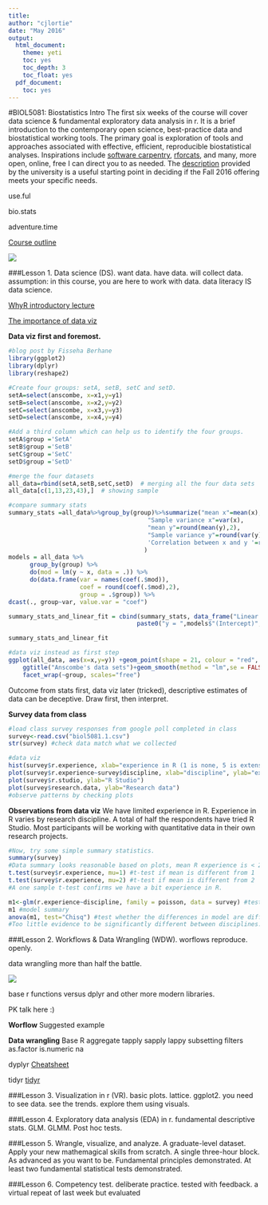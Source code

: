 ```yaml
---
title:
author: "cjlortie"
date: "May 2016"
output:
  html_document:
    theme: yeti
    toc: yes
    toc_depth: 3
    toc_float: yes
  pdf_document:
    toc: yes
---
```

#BIOL5081: Biostatistics Intro
The first six weeks of the course will cover data science & fundamental exploratory data analysis in r.  It is a brief introduction to the contemporary open science, best-practice data and biostatistical working tools. The primary goal is exploration of tools and approaches associated with effective, efficient, reproducible biostatistical analyses. Inspirations include [software carpentry](http://software-carpentry.org), [rforcats](http://rforcats.net), and many, more open, online, free I can direct you to as needed. The [description](http://biology.gradstudies.yorku.ca/courses/biol-5081/) provided by the university is a useful starting point in deciding if the Fall 2016 offering meets your specific needs.

use.ful

bio.stats

adventure.time


[Course outline](https://github.com/cjlortie/r.stats/blob/gh-pages/BIOL5081-Fall2016.pdf)


![](./stats.JPG)

###Lesson 1. Data science (DS).
want data. have data. will collect data.
assumption: in this course, you are here to work with data.
data literacy IS data science.


[WhyR introductory lecture](http://www.slideshare.net/cjlortie/whyr)

[The importance of data viz](http://datascienceplus.com/the-importance-of-data-visualization/)

<b>Data viz first and foremost.</b>
```r
#blog post by Fisseha Berhane
library(ggplot2)
library(dplyr)
library(reshape2)

#Create four groups: setA, setB, setC and setD.
setA=select(anscombe, x=x1,y=y1)
setB=select(anscombe, x=x2,y=y2)
setC=select(anscombe, x=x3,y=y3)
setD=select(anscombe, x=x4,y=y4)

#Add a third column which can help us to identify the four groups.
setA$group ='SetA'
setB$group ='SetB'
setC$group ='SetC'
setD$group ='SetD'

#merge the four datasets
all_data=rbind(setA,setB,setC,setD)  # merging all the four data sets
all_data[c(1,13,23,43),]  # showing sample

#compare summary stats
summary_stats =all_data%>%group_by(group)%>%summarize("mean x"=mean(x),
                                       "Sample variance x"=var(x),
                                       "mean y"=round(mean(y),2),
                                       "Sample variance y"=round(var(y),1),
                                       'Correlation between x and y '=round(cor(x,y),2)
                                      )
models = all_data %>% 
      group_by(group) %>%
      do(mod = lm(y ~ x, data = .)) %>%
      do(data.frame(var = names(coef(.$mod)),
                    coef = round(coef(.$mod),2),
                    group = .$group)) %>%
dcast(., group~var, value.var = "coef")

summary_stats_and_linear_fit = cbind(summary_stats, data_frame("Linear regression" =
                                    paste0("y = ",models$"(Intercept)"," + ",models$x,"x")))

summary_stats_and_linear_fit

#data viz instead as first step
ggplot(all_data, aes(x=x,y=y)) +geom_point(shape = 21, colour = "red", fill = "orange", size = 3)+
    ggtitle("Anscombe's data sets")+geom_smooth(method = "lm",se = FALSE,color='blue') + 
    facet_wrap(~group, scales="free")

```
Outcome from stats first, data viz later (tricked), descriptive estimates of data can be deceptive. Draw first, then interpret.


<b>Survey data from class</b>
```r
#load class survey responses from google poll completed in class
survey<-read.csv("biol5081.1.csv")
str(survey) #check data match what we collected

#data viz
hist(survey$r.experience, xlab="experience in R (1 is none, 5 is extensive)", ylab="frequency", main="Likert Scale 1 to 5")
plot(survey$r.experience~survey$discipline, xlab="discipline", ylab="experience in R")
plot(survey$r.studio, ylab="R Studio")
plot(survey$research.data, ylab="Research data")
#observe patterns by checking plots
```
<b>Observations from data viz</b>
We have limited experience in R. Experience in R varies by research discipline. A total of half the respondents have tried R Studio. Most participants will be working with quantitative data in their own research projects.

```r
#Now, try some simple summary statistics.
summary(survey)
#Data summary looks reasonable based on plots, mean R experience is < 2
t.test(survey$r.experience, mu=1) #t-test if mean is different from 1
t.test(survey$r.experience, mu=2) #t-test if mean is different from 2
#A one sample t-test confirms we have a bit experience in R.

m1<-glm(r.experience~discipline, family = poisson, data = survey) #test for differenes between disciplines in R experience
m1 #model summary
anova(m1, test="Chisq") #test whether the differences in model are different
#Too little evidence to be significantly different between disciplines.

```

###Lesson 2. Workflows & Data Wrangling (WDW).
worflows
reproduce. 
openly.

data wrangling
more than half the battle.

![](./beemo.rodeo.png)

base r functions versus dplyr and other more modern libraries.

PK talk here :)

<b>Worflow</b>
Suggested example

<b>Data wrangling</b>
Base R
aggregate
tapply
sapply 
lappy
subsetting
filters
as.factor
is.numeric
na

dyplyr
[Cheatsheet](https://www.rstudio.com/wp-content/uploads/2015/02/data-wrangling-cheatsheet.pdf)

tidyr 
[tidyr](https://cran.r-project.org/web/packages/tidyr/README.html)

###Lesson 3. Visualization in r (VR).
basic plots.
lattice.
ggplot2.
you need to see data. see the trends. explore them using visuals.

###Lesson 4. Exploratory data analysis (EDA) in r.
fundamental descriptive stats.
GLM. GLMM. Post hoc tests.

###Lesson 5. Wrangle, visualize, and analyze.
A graduate-level dataset.
Apply your new mathemagical skills from scratch.
A single three-hour block.
As advanced as you want to be.
Fundamental principles demonstrated.
At least two fundamental statistical tests demonstrated.

###Lesson 6. Competency test.
deliberate practice.
tested with feedback.
a virtual repeat of last week but evaluated



